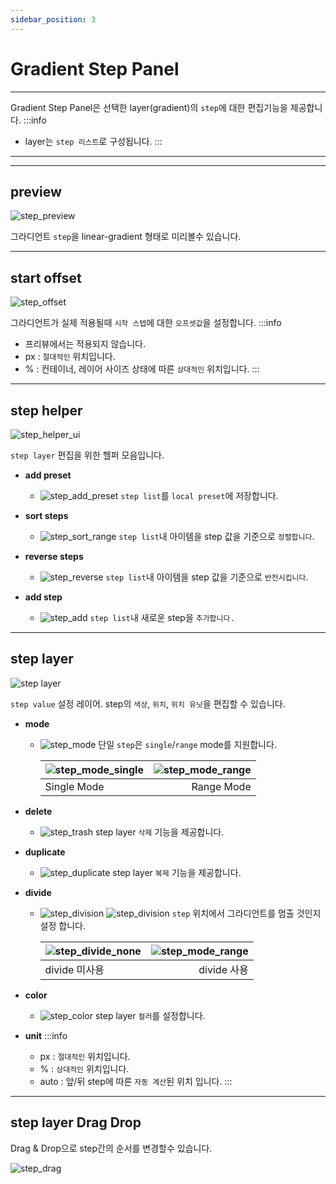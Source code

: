 ```yaml
---
sidebar_position: 3
---
```




# Gradient Step Panel

<hr/>

Gradient Step Panel은 선택한 layer(gradient)의 ```step```에 대한 편집기능을 제공합니다.
:::info
* layer는 ```step 리스트```로 구성됩니다.
:::

<hr/>


<TOCInline toc={toc}/>

<hr/>

## preview
![step_preview](./img/step/step_preview.png)

그라디언트 ```step```을 linear-gradient 형태로 미리볼수 있습니다.


<hr/>

## start offset
![step_offset](./img/step/step_offset.png)

그라디언트가 실제 적용될때 ```시작 스텝```에 대한 ```오프셋값```을 설정합니다.
:::info
- 프리뷰에서는 적용되지 않습니다.
- px : ```절대적인``` 위치입니다.
- % : 컨테이너, 레이어 사이즈 상태에 따른 ```상대적인``` 위치입니다.
:::


<hr/>

## step helper
![step_helper_ui](./img/step/step_ui.png)

```step layer``` 편집을 위한 헬퍼 모음입니다.
 - **add preset**
	- ![step_add_preset](./img/step/step_add_preset.png) ```step list```를 ```local preset```에 저장합니다.

 - **sort steps**
	- ![step_sort_range](./img/step/step_sort_range.png) ```step list```내 아이템을 step 값을 기준으로 ```정렬합니다```.

 - **reverse steps**
   - ![step_reverse](./img/step/step_reverse.png) ```step list```내 아이템을 step 값을 기준으로 ```반전시킵니다```.

 - **add step**
	 - ![step_add](./img/step/step_add.png) ```step list```내 새로운 step을 ```추가합니다.```

<hr/>

## step layer
![step layer](./img/step/step_item.png)

```step value``` 설정 레이어. step의 ```색상```, ```위치```, ```위치 유닛```을 편집할 수 있습니다.

 - **mode**
   - ![step_mode](./img/step/step_mode.png) 단일 ```step```은  ```single```/```range``` mode를 지원합니다.

	  |![step_mode_single](./img/step/step_mode_single.png)|![step_mode_range](./img/step/step_mode_range.png)|
	  |:--|--:|
	  |Single Mode|Range Mode|

 - **delete**
	 - ![step_trash](./img/step/step_trash.png) step layer ```삭제``` 기능을 제공합니다.

 - **duplicate**
	 - ![step_duplicate](./img/step/step_duplicate.png) step layer ```복제``` 기능을 제공합니다.


 - **divide**
	  - ![step_division](./img/step/step_divide.png) ![step_division](./img/step/step_divide_on.png) ```step``` 위치에서 그라디언트를 멈출 것인지 설정 합니다.

		|![step_divide_none](./img/step/step_divide_none.png)|![step_mode_range](./img/step/step_divide_use.png)|
		|:--|--:|
		|divide 미사용|divide 사용|

 - **color**
 	  - ![step_color](./img/step/step_color.png) step layer ```컬러```를 설정합니다.

 - **unit**
	:::info
	- px : ```절대적인``` 위치입니다.
	- % : ```상대적인``` 위치입니다.
	- auto : 앞/뒤 step에 따른 ```자동 계산```된 위치 입니다.
	:::

<hr/>

## step layer Drag Drop
Drag & Drop으로 step간의 순서를 변경할수 있습니다.

![step_drag](./img/step/step_drag.png)
